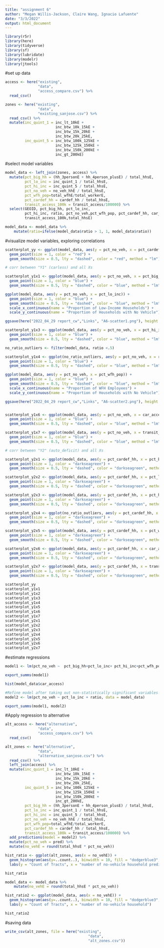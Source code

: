```yaml
---
title: "assignment 6"
author: "Megan Willis-Jackson, Claire Wang, Ignacio Lafuente"
date: "3/3/2022"
output: html_document
---
```


```r
library(r5r)
library(here)
library(tidyverse)
library(sf)
library(lubridate)
library(modelr)
library(jtools)
```

#set up data
```r
access <- here("existing",
               "data",
               "access_compare.csv") %>%
  read_csv()

zones <- here("existing",
               "data",
               "existing_sanjose.csv") %>%
  read_csv() %>%
  mutate(inc_quint_1 = inc_lt_10kE +
                       inc_btw_10k_15kE +
                       inc_btw_15k_20kE +
                       inc_btw_20k_25kE,
         inc_quint_5 = inc_btw_100k_125kE +
                       inc_btw_125k_150kE +
                       inc_btw_150k_200kE +
                       inc_gt_200kE)
```

#select model variables
```r
model_data <- left_join(zones, access) %>%
  mutate(pct_big_hh = (hh_3personE + hh_4person_plusE) / total_hhsE,
         pct_lo_inc = inc_quint_1 / total_hhsE,
         pct_hi_inc = inc_quint_5 / total_hhsE,
         pct_no_veh = no_veh_hhE / total_hhsE,
         pct_wfh_pop=total_wfhE/total_workerE,
         pct_cardef_hh = cardef_hh / total_hhsE,
         transit_access_100k = transit_access/100000) %>%
  select(GEOID, pct_big_hh, pct_lo_inc, 
         pct_hi_inc, ratio, pct_no_veh,pct_wfh_pop, pct_cardef_hh, car_access, 
         transit_access_100k,total_hhsE)

model_data <- model_data %>% 
    mutate(ratio=ifelse(model_data$ratio > 1, 1, model_data$ratio))

```

#visualize model variables, exploring correlations
```r
scatterplot_yy <- ggplot(model_data, aes(y = pct_no_veh, x = pct_cardef_hh)) +
  geom_point(size = 1, color = "red") +
  geom_smooth(size = 0.5, lty = "dashed", color = "red", method = "lm") # corr between both Ys

# corr between "Y1" (carless) and all Xs

scatterplot_y1x1 <- ggplot(model_data, aes(y = pct_no_veh, x = pct_big_hh)) +
  geom_point(size = 1, color = "blue") +
  geom_smooth(size = 0.5, lty = "dashed", color = "blue", method = "lm")

ggplot(model_data, aes(y = pct_no_veh, x = pct_lo_inc)) +
  geom_point(size = 1, color = "blue") +
  geom_smooth(size = 0.5, lty = "dashed", color = "blue", method = "lm") +
  scale_x_continuous(name = "Proportion of Low-Income Households") +
  scale_y_continuous(name = "Proportion of Households with No Vehicle")

ggsave(here("2022_04_29 report_cw","Links", "A6-scatter1.png"), height = 5, width = 8)

scatterplot_y1x3 <- ggplot(model_data, aes(y = pct_no_veh, x = pct_hi_inc)) +
  geom_point(size = 1, color = "blue") +
  geom_smooth(size = 0.5, lty = "dashed", color = "blue", method = "lm")

no_ratio_outliers <- filter(model_data, ratio <.5)

scatterplot_y1x4 <- ggplot(no_ratio_outliers, aes(y = pct_no_veh, x = ratio)) +
  geom_point(size = 1, color = "blue") +
  geom_smooth(size = 0.5, lty = "dashed", color = "blue", method = "lm")

ggplot(model_data, aes(y = pct_no_veh, x = pct_wfh_pop)) +
  geom_point(size = 1, color = "blue") +
  geom_smooth(size = 0.5, lty = "dashed", color = "blue", method = "lm") +
  scale_x_continuous(name = "Proportion of WFH Employees") +
  scale_y_continuous(name = "Proportion of Households with No Vehicle")

ggsave(here("2022_04_29 report_cw","Links", "A6-scatter2.png"), height = 5, width = 8)


scatterplot_y1x6 <- ggplot(model_data, aes(y = pct_no_veh, x = car_access)) +
  geom_point(size = 1, color = "blue") +
  geom_smooth(size = 0.5, lty = "dashed", color = "blue", method = "lm")

scatterplot_y1x7 <- ggplot(model_data, aes(y = pct_no_veh, x = transit_access_100k)) +
  geom_point(size = 1, color = "blue") +
  geom_smooth(size = 0.5, lty = "dashed", color = "blue", method = "lm")

# corr between "Y2" (auto_deficit) and all Xs

scatterplot_y2x1 <- ggplot(model_data, aes(y = pct_cardef_hh, x = pct_big_hh)) +
  geom_point(size = 1, color = "darkseagreen") +
  geom_smooth(size = 0.5, lty = "dashed", color = "darkseagreen", method = "lm")

scatterplot_y2x2 <- ggplot(model_data, aes(y = pct_cardef_hh, x = pct_lo_inc)) +
  geom_point(size = 1, color = "darkseagreen") +
  geom_smooth(size = 0.5, lty = "dashed", color = "darkseagreen", method = "lm")

scatterplot_y2x3 <- ggplot(model_data, aes(y = pct_cardef_hh, x = pct_hi_inc)) +
  geom_point(size = 1, color = "darkseagreen") +
  geom_smooth(size = 0.5, lty = "dashed", color = "darkseagreen", method = "lm")

scatterplot_y2x4 <- ggplot(no_ratio_outliers, aes(y = pct_cardef_hh, x = ratio)) +
  geom_point(size = 1, color = "darkseagreen") +
  geom_smooth(size = 0.5, lty = "dashed", color = "darkseagreen", method = "lm")

scatterplot_y2x5 <- ggplot(model_data, aes(y = pct_cardef_hh, x = pct_wfh_pop)) +
  geom_point(size = 1, color = "darkseagreen") +
  geom_smooth(size = 0.5, lty = "dashed", color = "darkseagreen", method = "lm")

scatterplot_y2x6 <- ggplot(model_data, aes(y = pct_cardef_hh, x = car_access)) +
  geom_point(size = 1, color = "darkseagreen") +
  geom_smooth(size = 0.5, lty = "dashed", color = "darkseagreen", method = "lm")

scatterplot_y2x7 <- ggplot(model_data, aes(y = pct_cardef_hh, x = transit_access_100k)) +
  geom_point(size = 1, color = "darkseagreen") +
  geom_smooth(size = 0.5, lty = "dashed", color = "darkseagreen", method = "lm")

scatterplot_yy
scatterplot_y1x1
scatterplot_y1x2
scatterplot_y1x3
scatterplot_y1x4
scatterplot_y1x5
scatterplot_y1x6
scatterplot_y1x7
scatterplot_y2x1
scatterplot_y2x2
scatterplot_y2x3
scatterplot_y2x4
scatterplot_y2x5
scatterplot_y2x6
scatterplot_y2x7
```

#estimate regressions 
```r
model1 <- lm(pct_no_veh ~  pct_big_hh+pct_lo_inc+ pct_hi_inc+pct_wfh_pop + transit_access_100k, data = model_data)

export_summs(model1)

hist(model_data$car_access)

#Refine model after taking out non-statistically significant variables
model2 <- lm(pct_no_veh ~ pct_lo_inc + ratio, data = model_data)

export_summs(model1, model2)

```


#Apply regression to alternative
```r
alt_access <- here("alternative",
               "data",
               "access_compare.csv") %>%
  read_csv()

alt_zones <- here("alternative",
               "data",
               "alternative_sanjose.csv") %>%
  read_csv() %>%
  left_join(access) %>%
  mutate(inc_quint_1 = inc_lt_10kE +
                       inc_btw_10k_15kE +
                       inc_btw_15k_20kE +
                       inc_btw_20k_25kE,
         inc_quint_5 = inc_btw_100k_125kE +
                       inc_btw_125k_150kE +
                       inc_btw_150k_200kE +
                       inc_gt_200kE,
         pct_big_hh = (hh_3personE + hh_4person_plusE) / total_hhsE,
         pct_lo_inc = inc_quint_1 / total_hhsE,
         pct_hi_inc = inc_quint_5 / total_hhsE,
         pct_no_veh = no_veh_hhE / total_hhsE,
         pct_wfh_pop=total_wfhE/total_workerE,
         pct_cardef_hh = cardef_hh / total_hhsE,
         transit_access_100k = transit_access/100000) %>%
  add_predictions(model = model2) %>%
  mutate(pct_no_veh = pred) %>%
  mutate(no_vehE = round(total_hhsE * pct_no_veh)) 

hist_ratio <- ggplot(alt_zones, aes(x = no_vehE)) +
  geom_histogram(aes(y=..count..), binwidth = 10, fill = "dodgerblue3", origin = 0) +
  labs(y = "Count of Tracts", x = "number of no-vehicle household predicted") 

hist_ratio

model_data <- model_data %>% 
    mutate(no_vehE = round(total_hhsE * pct_no_veh)) 

hist_ratio2 <- ggplot(model_data, aes(x = no_vehE)) +
  geom_histogram(aes(y=..count..), binwidth = 10, fill = "dodgerblue3", origin = 0) +
  labs(y = "Count of Tracts", x = "number of no-vehicle household") 

hist_ratio2

```

#saving data
```r
write_csv(alt_zones, file = here("existing", 
                                      "data",
                                      "alt_zones.csv"))



```
